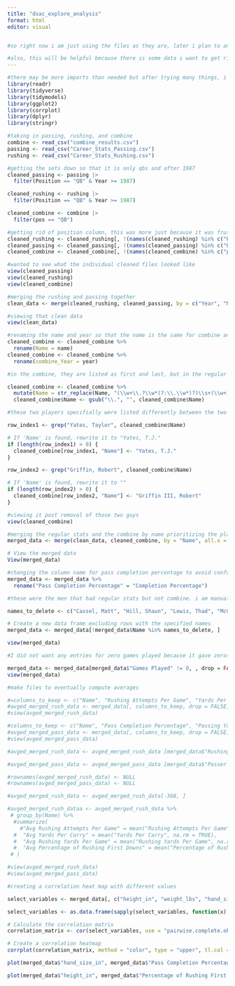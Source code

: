 ```yaml
---
title: "dsac_explore_analysis"
format: html
editor: visual


#so right now i am just using the files as they are, later i plan to and hopefuly will figure out how to make separate files that are the averaged data so that way there arent multiple data points for like the same hand size (for example) and what im comparing it to.

#also, this will be helpful because there is some data i want to get rid of like when there is an accuracy percentage of 100% or 0% but only because they didnt do any rushing yards or pass once, etc.
---
```


```r

#there may be more imports than needed but after trying many things, i didnt want to delete any in case they were used
library(readr)
library(tidyverse)
library(tidymodels)
library(ggplot2)
library(corrplot)
library(dplyr)
library(stringr)

#taking in passing, rushing, and combine
combine <- read_csv("combine_results.csv")
passing <- read_csv("Career_Stats_Passing.csv")
rushing <- read_csv("Career_Stats_Rushing.csv")

```

```r
#getting the sets down so that it is only qbs and after 1987
cleaned_passing <- passing |>
  filter(Position == "QB" & Year >= 1987)

cleaned_rushing <- rushing |>
  filter(Position == "QB" & Year >= 1987)

cleaned_combine <- combine |>
  filter(pos == "QB")
```

```r
#getting rid of position column, this was more just because it was frustrating to look at QB over and over - mostly just cosmetic
cleaned_rushing <- cleaned_rushing[, !(names(cleaned_rushing) %in% c("Position"))]
cleaned_passing <- cleaned_passing[, !(names(cleaned_passing) %in% c("Position"))]
cleaned_combine <- cleaned_combine[, !(names(cleaned_combine) %in% c("pos"))]
```

```r
#wanted to see what the individual cleaned files looked like
view(cleaned_passing)
view(cleaned_rushing)
view(cleaned_combine)
```

```r
#merging the rushing and passing together 
clean_data <- merge(cleaned_rushing, cleaned_passing, by = c("Year", "Name", "Team", "Player Id", "Games Played"), all = TRUE)
```

```r
#viewing that clean data
view(clean_data)
```

```r
#renaming the name and year so that the name is the same for combine and regular data and so that the year for combine does not get confused with that of the regular season playing
cleaned_combine <- cleaned_combine %>% 
  rename(Name = name)
cleaned_combine <- cleaned_combine %>% 
  rename(combine_Year = year)
```

```r
#in the combine, they are listed as first and last, but in the regular they do last name comma first so i change that here so the combine is in the same format. additionally, i take out the periods in the abbreviated names since majority (not all) are formatted that way in the regular data

cleaned_combine <- cleaned_combine %>%
  mutate(Name = str_replace(Name, "(\\w+\\.?\\w*(?:\\.\\w*)?)\\s+(\\w+)", "\\2, \\1"))
  cleaned_combine$Name <- gsub("\\.", "", cleaned_combine$Name)
```

```r
#these two players specifially were listed differently between the two tables so i manually eddited them below. i hopefully did not miss any other players with issues like this but i beleive these were the only two

row_index1 <- grep("Yates, Taylor", cleaned_combine$Name)

# If 'Name' is found, rewrite it to "Yates, T.J."
if (length(row_index1) > 0) {
  cleaned_combine[row_index1, "Name"] <- "Yates, T.J."
}

row_index2 <- grep("Griffin, Robert", cleaned_combine$Name)

# If 'Name' is found, rewrite it to ""
if (length(row_index2) > 0) {
  cleaned_combine[row_index2, "Name"] <- "Griffin III, Robert"
}

```

```r
#viewing it post removal of those two guys
view(cleaned_combine)
```

```r
#merging the regular stats and the combine by name prioritizing the players in the regular stats
merged_data <- merge(clean_data, cleaned_combine, by = "Name", all.x = TRUE)

# View the merged data
View(merged_data)
```

```r
#changing the column name for pass completion percentage to avoid confusion
merged_data <- merged_data %>%
  rename("Pass Completion Percentage" = "Completion Percentage")
```

```r
#these were the men that had regular stats but not combine. i am manually deleting them since due to the many NAs in colmuns that i still needed, i was having too many errors with trying to go about this systematically so I just removed them individually

names_to_delete <- c("Cassel, Matt", "Hill, Shaun", "Lewis, Thad", "McGloin, Matt", "Moore, Matt", "Webb, Joe", "Tanney, Alex", "Simms, Matt")

# Create a new data frame excluding rows with the specified names
merged_data <- merged_data[!merged_data$Name %in% names_to_delete, ]

view(merged_data)
```

```r
#I did not want any entries for zero games played because it gave zeros I did not want for the percentage sections since getting 0% when given the opportunity vs 0% without any trials are different 

merged_data <- merged_data[merged_data$"Games Played" != 0, , drop = FALSE]
view(merged_data)
```

```r
#make files to eventually compute averages

#=columns_to_keep <- c("Name", "Rushing Attempts Per Game", "Yards Per Carry", "Rushing Yards Per Game", "Percentage of Rushing First Downs")
#avged_merged_rush_data <- merged_data[, columns_to_keep, drop = FALSE]
#view(avged_merged_rush_data)

#columns_to_keep <- c("Name", "Pass Completion Percentage", "Passing Yards Per Attempt", "Passing Yards Per Game", "Percentage of TDs per Attempts", "Int Rate", "Passer Rating")
#avged_merged_pass_data <- merged_data[, columns_to_keep, drop = FALSE]
#view(avged_merged_pass_data)
```

```r

#avged_merged_rush_data <- avged_merged_rush_data [merged_data$"Rushing Attempts Per Game" != 0.0, , drop = FALSE]

#avged_merged_pass_data <- avged_merged_pass_data [merged_data$"Passer Rating" != 0.0, , drop = FALSE]

#rownames(avged_merged_rush_data) <- NULL
#rownames(avged_merged_pass_data) <- NULL
```

```r
#avged_merged_rush_data <- avged_merged_rush_data[-368, ]
```

```r
#avged_merged_rush_dataa <- avged_merged_rush_data %>%
 # group_by(Name) %>%
  #summarize(
    #"Avg Rushing Attempts Per Game" = mean("Rushing Attempts Per Game", na.rm = TRUE),
  #  "Avg Yards Per Carry" = mean("Yards Per Carry", na.rm = TRUE),
  #  "Avg Rushing Yards Per Game" = mean("Rushing Yards Per Game", na.rm = TRUE),
  #  "Avg Percentage of Rushing First Downs" = mean("Percentage of Rushing First Downs", na.rm = #TRUE)
 # )
```

```r
#view(avged_merged_rush_data)
#view(avged_merged_pass_data)
```

```r

#creating a correlation heat map with different values

select_variables <- merged_data[, c("height_in", "weight_lbs", "hand_size_in","40_yard", "vert_leap_in", "broad_jump_in", "shuttle", "3cone", "Passing Yards Per Game", "Percentage of TDs per Attempts", "Rushing Yards Per Game", "Percentage of Rushing First Downs", "Pass Completion Percentage")]

select_variables <- as.data.frame(sapply(select_variables, function(x) as.numeric(as.character(x))))

# Calculate the correlation matrix
correlation_matrix <- cor(select_variables, use = "pairwise.complete.obs")

# Create a correlation heatmap
corrplot(correlation_matrix, method = "color", type = "upper", tl.col = "black", tl.srt = 45, tl.cex=0.5)


```

```r
plot(merged_data$"hand_size_in", merged_data$"Pass Completion Percentage", main = "Hand Size vs Pass Completion Percentage", xlab = "Hand Size (in.)", ylab = "Pass Completion Percentage", pch=16, cex = 0.8)
```

```r
plot(merged_data$"height_in", merged_data$"Percentage of Rushing First Downs", main = "Height vs Percentage of Rushing First Downs", xlab = "Height (in.)", ylab = "Percentage of Rushing First Downs", pch=16, cex = 0.8)
```
